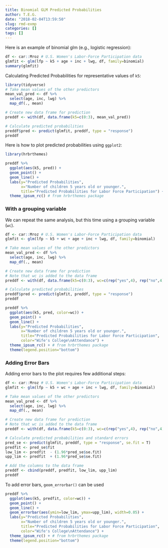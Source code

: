 ```yaml
---
title: Binomial GLM Predicted Probabilities
author: T.E.G.
date: "2018-02-04T13:59:50"
slug: rmd-exmp
categories: []
tags: []
---
```


Here is an example of binomial glm (e.g., logistic regression):

```r
df <- car::Mroz # U.S. Women's Labor-Force Participation data
glmfit <- glm(lfp ~ k5 + age + inc + lwg, df, family=binomial)
summary(glmfit)
```

Calculating Predicted Probabilities for representative values of `k5`:

```r
library(tidyverse)
# Take mean values of the other predictors
mean_val_pred <- df %>% 
  select(age, inc, lwg) %>% 
  map_df(., mean)

# Create new data frame for prediction
preddf <- with(df, data.frame(k5=c(0:3), mean_val_pred))

# Calculate predicted probabilities
preddf$pred <- predict(glmfit, preddf, type = "response")
preddf
```

Here is how to plot predicted probabilities using `ggplot2`:

```r
library(hrbrthemes)

preddf %>% 
  ggplot(aes(k5, pred)) +
  geom_point() +
  geom_line() +
  labs(y="Predicted Probabilities", 
       x="Number of children 5 years old or younger.", 
       title="Predicted Probabilities for Labor Force Participation") +
  theme_ipsum_rc() # from hrbrthemes package


```

### With a grouping variable

We can repeat the same analysis, but this time using a grouping variable (`wc`). 

```r
df <- car::Mroz # U.S. Women's Labor-Force Participation data
glmfit <- glm(lfp ~ k5 + wc + age + inc + lwg, df, family=binomial)

# Take mean values of the other predictors
mean_val_pred <- df %>% 
  select(age, inc, lwg) %>% 
  map_df(., mean)

# Create new data frame for prediction
# Note that wc is added to the data frame
preddf <- with(df, data.frame(k5=c(0:3), wc=c(rep("yes",4), rep("no",4)), mean_val_pred))

# Calculate predicted probabilities
preddf$pred <- predict(glmfit, preddf, type = "response")
preddf
```


```r

preddf %>% 
  ggplot(aes(k5, pred, color=wc)) +
  geom_point() +
  geom_line() +
  labs(y="Predicted Probabilities", 
       x="Number of children 5 years old or younger.", 
       title="Predicted Probabilities for Labor Force Participation",
       color="Wife's College\nAttendance") +
  theme_ipsum_rc() + # from hrbrthemes package 
  theme(legend.position="bottom")
```

### Adding Error Bars

Adding error bars to the plot requires few additional steps:

```r
df <- car::Mroz # U.S. Women's Labor-Force Participation data
glmfit <- glm(lfp ~ k5 + wc + age + inc + lwg, df, family=binomial)

# Take mean values of the other predictors
mean_val_pred <- df %>% 
  select(age, inc, lwg) %>% 
  map_df(., mean)

# Create new data frame for prediction
# Note that wc is added to the data frame
preddf <- with(df, data.frame(k5=c(0:3), wc=c(rep("yes",4), rep("no",4)), mean_val_pred))

# Calculate predicted probabilities and standard errors
pred_se <- predict(glmfit, preddf, type = "response", se.fit = T)
predfit <- pred_se$fit
low_lim <- predfit  - (1.96*pred_se$se.fit)
upp_lim <- predfit  + (1.96*pred_se$se.fit)

# Add the columns to the data frame
preddf <- cbind(preddf, predfit, low_lim, upp_lim)
preddf
```

To add error bars, `geom_errorbar()` can be used

```r

preddf %>% 
  ggplot(aes(k5, predfit, color=wc)) +
  geom_point() +
  geom_line() +
  geom_errorbar(aes(ymin=low_lim, ymax=upp_lim), width=0.05) +
  labs(y="Predicted Probabilities", 
       x="Number of children 5 years old or younger.", 
       title="Predicted Probabilities for Labor Force Participation",
       color="Wife's College\nAttendance") +
  theme_ipsum_rc() + # from hrbrthemes package 
  theme(legend.position="bottom")
```

















